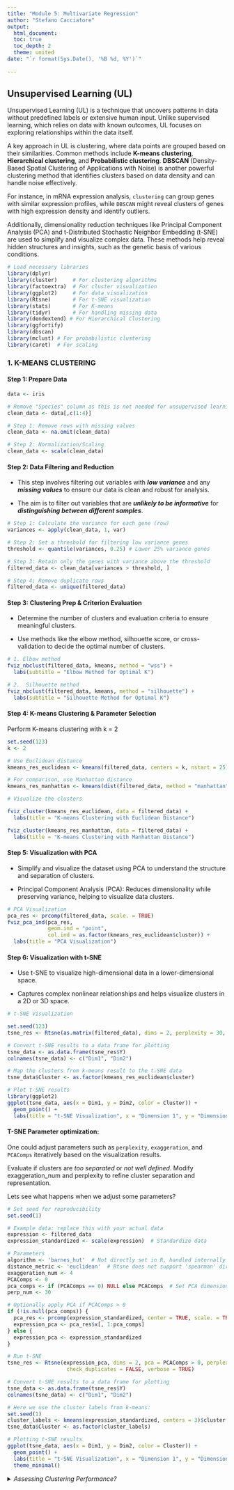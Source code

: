 ```yaml
---
title: "Module 5: Multivariate Regression"
author: "Stefano Cacciatore"
output: 
  html_document:
  toc: true
  toc_depth: 2
  theme: united
date: "`r format(Sys.Date(), '%B %d, %Y')`"
  
---
```


## Unsupervised Learning (UL)

Unsupervised Learning (UL) is a technique that uncovers patterns in data without predefined labels or extensive human input. Unlike supervised learning, which relies on data with known outcomes, UL focuses on exploring relationships within the data itself.

A key approach in UL is clustering, where data points are grouped based on their similarities. Common methods include **K-means clustering**, **Hierarchical clustering**, and **Probabilistic clustering**. 
**DBSCAN** (Density-Based Spatial Clustering of Applications with Noise) is another powerful clustering method that identifies clusters based on data density and can handle noise effectively. 

For instance, in mRNA expression analysis, `clustering` can group genes with similar expression profiles, while `DBSCAN` might reveal clusters of genes with high expression density and identify outliers.

Additionally, dimensionality reduction techniques like Principal Component Analysis (PCA) and t-Distributed Stochastic Neighbor Embedding (t-SNE) are used to simplify and visualize complex data. These methods help reveal hidden structures and insights, such as the genetic basis of various conditions.



```r
# Load necessary libraries
library(dplyr)
library(cluster)     # For clustering algorithms
library(factoextra)  # For cluster visualization
library(ggplot2)     # For data visualization
library(Rtsne)       # For t-SNE visualization
library(stats)       # For K-means
library(tidyr)       # For handling missing data
library(dendextend) # For Hierarchical Clustering
library(ggfortify)
library(dbscan)
library(mclust) # For probabilistic clustering
library(caret)  # For scaling
```

### 1. K-MEANS CLUSTERING

#### Step 1: Prepare Data

```r
data <- iris

# Remove "Species" column as this is not needed for unsupervised learning.
clean_data <- data[,c(1:4)]

# Step 1: Remove rows with missing values
clean_data <- na.omit(clean_data)

# Step 2: Normalization/Scaling
clean_data <- scale(clean_data)
```

#### Step 2: Data Filtering and Reduction

- This step involves filtering out variables with ***low variance*** and any ***missing values*** to ensure our data is clean and robust for analysis.

- The aim is to filter out variables that are ***unlikely to be informative*** for ***distinguishing between different samples***.

```r
# Step 1: Calculate the variance for each gene (row)
variances <- apply(clean_data, 1, var)

# Step 2: Set a threshold for filtering low variance genes
threshold <- quantile(variances, 0.25) # Lower 25% variance genes

# Step 3: Retain only the genes with variance above the threshold
filtered_data <- clean_data[variances > threshold, ]

# Step 4: Remove duplicate rows
filtered_data <- unique(filtered_data)
```

#### Step 3: Clustering Prep & Criterion Evaluation

- Determine the number of clusters and evaluation criteria to ensure meaningful clusters.

- Use methods like the elbow method, silhouette score, or cross-validation to decide the optimal number of clusters.

```r

# 1. Elbow method
fviz_nbclust(filtered_data, kmeans, method = "wss") + 
  labs(subtitle = "Elbow Method for Optimal K")

# 2.  Silhouette method 
fviz_nbclust(filtered_data, kmeans, method = "silhouette") + 
  labs(subtitle = "Silhouette Method for Optimal K")

```

#### Step 4: K-means Clustering & Parameter Selection

Perform K-means clustering with k = 2

```r
set.seed(123)
k <- 2
```

```r
# Use Euclidean distance
kmeans_res_euclidean <- kmeans(filtered_data, centers = k, nstart = 25)

# For comparison, use Manhattan distance
kmeans_res_manhattan <- kmeans(dist(filtered_data, method = "manhattan"), centers = k, nstart = 25)

# Visualize the clusters

fviz_cluster(kmeans_res_euclidean, data = filtered_data) + 
  labs(title = "K-means Clustering with Euclidean Distance")

fviz_cluster(kmeans_res_manhattan, data = filtered_data) + 
  labs(title = "K-means Clustering with Manhattan Distance")

```

#### Step 5: Visualization with PCA

- Simplify and visualize the dataset using PCA to understand the structure and separation of clusters.

- Principal Component Analysis (PCA): Reduces dimensionality while preserving variance, helping to visualize data clusters.

```r
# PCA Visualization
pca_res <- prcomp(filtered_data, scale. = TRUE)
fviz_pca_ind(pca_res, 
             geom.ind = "point", 
             col.ind = as.factor(kmeans_res_euclidean$cluster)) +
  labs(title = "PCA Visualization")
```

#### Step 6: Visualization with t-SNE

- Use t-SNE to visualize high-dimensional data in a lower-dimensional space.

- Captures complex nonlinear relationships and helps visualize clusters in a 2D or 3D space.

```r
# t-SNE Visualization

set.seed(123)
tsne_res <- Rtsne(as.matrix(filtered_data), dims = 2, perplexity = 30, verbose = TRUE)

```

```r
# Convert t-SNE results to a data frame for plotting
tsne_data <- as.data.frame(tsne_res$Y)
colnames(tsne_data) <- c("Dim1", "Dim2")

# Map the clusters from k-means result to the t-SNE data
tsne_data$Cluster <- as.factor(kmeans_res_euclidean$cluster)

# Plot t-SNE results
library(ggplot2)
ggplot(tsne_data, aes(x = Dim1, y = Dim2, color = Cluster)) + 
  geom_point() + 
  labs(title = "t-SNE Visualization", x = "Dimension 1", y = "Dimension 2")
```

#### T-SNE Parameter optimization:

One could adjust parameters such as `perplexity`, `exaggeration`, and `PCAComps` iteratively based on the visualization results. 

Evaluate if clusters are *too separated* or *not well defined*. Modify exaggeration_num and perplexity to refine cluster separation and representation.

Lets see what happens when we adjust some parameters?

```r
# Set seed for reproducibility
set.seed(1)

# Example data: replace this with your actual data
expression <- filtered_data
expression_standardized <- scale(expression)  # Standardize data

# Parameters
algorithm <- 'barnes_hut'  # Not directly set in R, handled internally
distance_metric <- 'euclidean'  # Rtsne does not support 'spearman' directly
exaggeration_num <- 4
PCAComps <- 0
pca_comps <- if (PCAComps == 0) NULL else PCAComps  # Set PCA dimension reduction
perp_num <- 30

# Optionally apply PCA if PCAComps > 0
if (!is.null(pca_comps)) {
  pca_res <- prcomp(expression_standardized, center = TRUE, scale. = TRUE)
  expression_pca <- pca_res$x[, 1:pca_comps]
} else {
  expression_pca <- expression_standardized
}

# Run t-SNE
tsne_res <- Rtsne(expression_pca, dims = 2, pca = PCAComps > 0, perplexity = perp_num, 
                   check_duplicates = FALSE, verbose = TRUE)

# Convert t-SNE results to a data frame for plotting
tsne_data <- as.data.frame(tsne_res$Y)
colnames(tsne_data) <- c("Dim1", "Dim2")

# Here we use the cluster labels from k-means:
set.seed(1)
cluster_labels <- kmeans(expression_standardized, centers = 3)$cluster
tsne_data$Cluster <- as.factor(cluster_labels)

# Plotting t-SNE results
ggplot(tsne_data, aes(x = Dim1, y = Dim2, color = Cluster)) + 
  geom_point() + 
  labs(title = "t-SNE Visualization", x = "Dimension 1", y = "Dimension 2") +
  theme_minimal()
```

<details>

<summary>*Assessing Clustering Performance?*</summary>

Within-Cluster Sum of Squares (Inertia)

- Inertia measures the compactness of clusters. 
- Lower values indicate better clustering.

```r
# Compute inertia for K-means clustering
inertia_euclidean <- kmeans_res_euclidean$tot.withinss
inertia_manhattan <- kmeans_res_manhattan$tot.withinss

# Print inertia values
cat("Inertia for Euclidean K-means:", inertia_euclidean, "\n")
cat("Inertia for Manhattan K-means:", inertia_manhattan, "\n")

```

We see that our Euclidean K-means model produced more compact clusters.


***Silhouette Analysis***

- Silhouette scores measure how similar each point is to its own cluster compared to other clusters. 

- Scores close to 1 indicate good clustering.

```r
library(cluster)

# Calculate silhouette scores for Euclidean K-means
silhouette_euclidean <- silhouette(kmeans_res_euclidean$cluster, dist(filtered_data))
plot(silhouette_euclidean, main = "Silhouette Plot for Euclidean K-means")

# Calculate silhouette scores for Manhattan K-means
silhouette_manhattan <- silhouette(kmeans_res_manhattan$cluster, dist(filtered_data, method = "manhattan"))
plot(silhouette_manhattan, main = "Silhouette Plot for Manhattan K-means")

```

***Cluster Validation Metrics***

Additional metrics can provide further validation of clustering results.

```r
library(NbClust)

# Use NbClust to determine the optimal number of clusters
nb <- NbClust(filtered_data, min.nc = 2, max.nc = 10, method = "kmeans")

```

### 2. Hierarchical Clustering:

```r
# Using our cleaned data: "filtered_data"

# Compute the distance matrix
dist_matrix <- dist(filtered_data, method = "euclidean")

# Perform hierarchical clustering
hc <- hclust(dist_matrix, method = "complete")

# Plot the dendrogram
plot(hc, main = "Dendrogram of Hierarchical Clustering", xlab = "Branches", ylab = "Euclidean Distance", labels = FALSE)
```

Visualising the output from our Hierarchical Clustering using PCA:

```r
# Convert PCA results to a data frame for ggplot2
pca_df <- as.data.frame(pca_res$x)

# Perform Hierarchical Clustering
dist_matrix <- dist(filtered_data, method = "euclidean")
hc <- hclust(dist_matrix, method = "complete")

# Cut dendrogram to form clusters
clusters <- cutree(hc, k = 3)  # Adjust k based on the desired number of clusters

# Add cluster assignments to the PCA data
pca_res$clusters <- as.factor(clusters)

# Visualize the clusters using PCA for dimensionality reduction
ggplot(pca_res, aes(x = PC1, y = PC2, color = clusters)) +
  geom_point(size = 3) +
  labs(title = "PCA of Hierarchical Clustering", x = "PC1", y = "PC2") +
  theme_minimal()
```

### 3. Probabilistic Clustering:

```r
# Data Prep:
data(iris)
data <- iris[, 1:4]  # Use only numerical features
# Normalize/Scale the data
scaled_data <- scale(data)

# Fit the Gaussian Mixture Model
model <- Mclust(data)

```

The output from the model indicates that the GMM identified 2 clusters with the same shape and variance. 

- Cluster 1: Contains 50 data points.
- Cluster 2: Contains 100 data points.

```r
# View model summary
summary(model)

```

```r
# Plot the clustering results
plot(model, what = "classification")

# Predict cluster memberships for new data
new_data <- data[1:5, ]
predictions <- predict(model, new_data)
print(predictions$classification)
```


### 4. Density-Based Clustering (DBSCAN):

DBSCAN identifies clusters based on the density and noise of data points. It is particularly useful for finding clusters of arbitrary shape and handling high-noise datasets.

```r
# Load necessary libraries
library(dbscan)
library(ggplot2)

# Data Prep:
data("iris")
iris <- as.matrix(iris[, 1:4])
# Remove rows with missing values
clean_data <- na.omit(iris)
# Normalize/Scale the data
scaled_data <- scale(clean_data)

```

*Determine suitable DBSCAN parameters:*

- `eps` = size (radius) of the epsilon neighborhood

- Where there is a sudden spike (increase) in the `kNN` distance = points to the right of this spike are most likely outliers. 

- Choose this kNN distance as the 'eps'

```r
# Visualize the k-NN distance plot for eps parameter
kNNdistplot(scaled_data, minPts = 5)  
```

Add a line where approximately the noise starts. We see at `~0.8` the noise begins:

```r
kNNdistplot(scaled_data, minPts = 5)  
abline(h = 0.8, col = "red", lty = 2)  
```

Now we can perform DBSCAN clustering:

```r
# Perform DBSCAN clustering
eps <- 0.8  # Set eps based on the k-NN distance plot
minPts <- 5  # minPts is set to the number of features + 1

dbscan_result <- dbscan(scaled_data, eps = eps, minPts = minPts)
dbscan_result

# Add cluster assignments to the original data
airquality_clustered <- cbind(clean_data, cluster = as.factor(dbscan_result$cluster))

# Visualize the clusters using PCA for dimensionality reduction
pca <- prcomp(scaled_data, scale. = TRUE)
pca_df <- as.data.frame(pca$x)
pca_df$cluster <- as.factor(dbscan_result$cluster)

ggplot(pca_df, aes(x = PC1, y = PC2, color = cluster)) +
  geom_point(size = 3) +
  labs(title = "PCA of DBSCAN Clustering", x = "PC1", y = "PC2") +
  theme_minimal()
```

